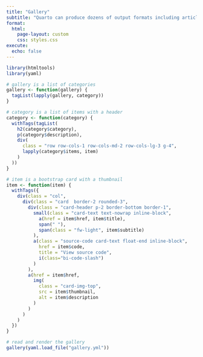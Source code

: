 ```yaml
---
title: "Gallery"
subtitle: "Quarto can produce dozens of output formats including articles, reports, presentations, interactive documents, websites, and books. Here are some examples for inspiration."
format:
  html:
    page-layout: custom
    css: styles.css
execute:
  echo: false
---
```


```r
library(htmltools)
library(yaml)

# gallery is a list of categories
gallery <- function(gallery) {
  tagList(lapply(gallery, category))
}

# category is a list of items with a header
category <- function(category) {
  withTags(tagList(
    h2(category$category),
    p(category$description),
    div(
      class = "row row-cols-1 row-cols-md-2 row-cols-lg-3 g-4",
      lapply(category$items, item)
    )
  ))
}

# item is a bootstrap card with a thumbnail
item <- function(item) {
  withTags({
    div(class = "col",
      div(class = "card  border-2 rounded-3",
        div(class = "card-header p-2 border-bottom border-1",
          small(class = "card-text text-nowrap inline-block",
            a(href = item$href, item$title), 
            span(" "),
            span(class = "fw-light", item$subtitle)
          ),
          a(class = "source-code card-text float-end inline-block", 
            href = item$code,
            title = "View source code",
            i(class="bi-code-slash")
          )
        ),
        a(href = item$href,
          img(
            class = "card-img-top",
            src = item$thumbnail,
            alt = item$description
          )
        )
      )
    )
  })
}

# read and render the gallery
gallery(yaml.load_file("gallery.yml"))
```



